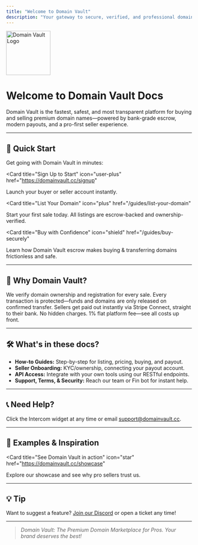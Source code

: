 ```yaml
---
title: "Welcome to Domain Vault"
description: "Your gateway to secure, verified, and professional domain transactions."
---
```


<img src="/logo/domainvault-light.svg" alt="Domain Vault Logo" width="120" />

# Welcome to **Domain Vault** Docs

Domain Vault is the fastest, safest, and most transparent platform for buying and selling premium domain names—powered by bank-grade escrow, modern payouts, and a pro-first seller experience.

---

## 🚀 Quick Start

Get going with Domain Vault in minutes:

<Card
  title="Sign Up to Start"
  icon="user-plus"
  href="https://domainvault.cc/signup"
>
  Launch your buyer or seller account instantly.
</Card>

<Card
  title="List Your Domain"
  icon="plus"
  href="/guides/list-your-domain"
>
  Start your first sale today. All listings are escrow-backed and ownership-verified.
</Card>

<Card
  title="Buy with Confidence"
  icon="shield"
  href="/guides/buy-securely"
>
  Learn how Domain Vault escrow makes buying & transferring domains frictionless and safe.
</Card>

---

## 🎨 Why Domain Vault?

<Columns cols={2}>
  <Card
    title="Verified Ownership"
    icon="check"
    href="/guides/getting-verified"
  >
    We verify domain ownership and registration for every sale.
  </Card>
  <Card
    title="Automated Escrow"
    icon="lock"
    href="/guides/escrow"
  >
    Every transaction is protected—funds and domains are only released on confirmed transfer.
  </Card>
  <Card
    title="Seamless Payouts"
    icon="dollar-sign"
    href="/guides/payouts"
  >
    Sellers get paid out instantly via Stripe Connect, straight to their bank.
  </Card>
  <Card
    title="Transparent Fees"
    icon="file-invoice-dollar"
    href="/guides/fees"
  >
    No hidden charges. 1% flat platform fee—see all costs up front.
  </Card>
</Columns>

---

## 🛠 What's in these docs?

- **How-to Guides:** Step-by-step for listing, pricing, buying, and payout.
- **Seller Onboarding:** KYC/ownership, connecting your payout account.
- **API Access:** Integrate with your own tools using our RESTful endpoints.
- **Support, Terms, & Security:** Reach our team or Fin bot for instant help.

---

## 📞 Need Help?
Click the Intercom widget at any time or email [support@domainvault.cc](mailto:support@domainvault.cc).

---

## 🔧 Examples & Inspiration

<Card
  title="See Domain Vault in action"
  icon="star"
  href="https://domainvault.cc/showcase"
>
  Explore our showcase and see why pro sellers trust us.
</Card>

---

## 💡 **Tip**  
Want to suggest a feature? [Join our Discord](https://discord.gg/domainvault) or open a ticket any time!

---

> _Domain Vault: The Premium Domain Marketplace for Pros. Your brand deserves the best!_

